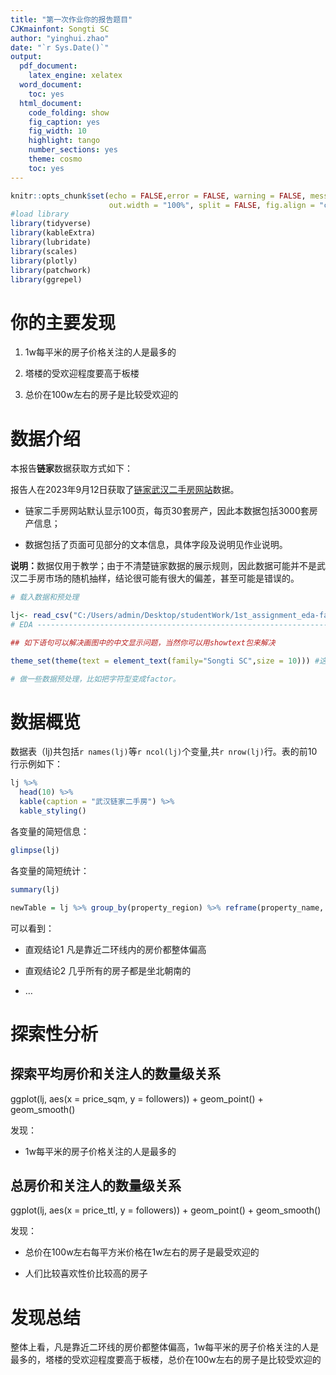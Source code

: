 ```yaml
---
title: "第一次作业你的报告题目"
CJKmainfont: Songti SC
author: "yinghui.zhao"
date: "`r Sys.Date()`"
output:
  pdf_document:
    latex_engine: xelatex
  word_document:
    toc: yes
  html_document:
    code_folding: show
    fig_caption: yes
    fig_width: 10
    highlight: tango
    number_sections: yes
    theme: cosmo
    toc: yes
---
```

```r
knitr::opts_chunk$set(echo = FALSE,error = FALSE, warning = FALSE, message = FALSE,
                      out.width = "100%", split = FALSE, fig.align = "center")
#load library
library(tidyverse)
library(kableExtra)
library(lubridate)
library(scales)
library(plotly)
library(patchwork)
library(ggrepel)
```

# 你的主要发现

1. 1w每平米的房子价格关注的人是最多的

2. 塔楼的受欢迎程度要高于板楼
  
3. 总价在100w左右的房子是比较受欢迎的
    

# 数据介绍

本报告**链家**数据获取方式如下：
    
报告人在2023年9月12日获取了[链家武汉二手房网站](https://wh.lianjia.com/ershoufang/)数据。
    
- 链家二手房网站默认显示100页，每页30套房产，因此本数据包括3000套房产信息；
    
- 数据包括了页面可见部分的文本信息，具体字段及说明见作业说明。

 **说明：**数据仅用于教学；由于不清楚链家数据的展示规则，因此数据可能并不是武汉二手房市场的随机抽样，结论很可能有很大的偏差，甚至可能是错误的。
    
```r
# 载入数据和预处理

lj<- read_csv("C:/Users/admin/Desktop/studentWork/1st_assignment_eda-fakeghost/data/2023-09-12_cleaned.csv")
# EDA ---------------------------------------------------------------------

## 如下语句可以解决画图中的中文显示问题，当然你可以用showtext包来解决

theme_set(theme(text = element_text(family="Songti SC",size = 10))) #这里family设置成你系统中的中文字体名。

# 做一些数据预处理，比如把字符型变成factor。

```

# 数据概览

数据表（lj)共包括`r names(lj)`等`r ncol(lj)`个变量,共`r nrow(lj)`行。表的前10行示例如下：

```r
lj %>% 
  head(10) %>%
  kable(caption = "武汉链家二手房") %>% 
  kable_styling()
```

各变量的简短信息：
```r
glimpse(lj)
```

各变量的简短统计：
```r
summary(lj)

newTable = lj %>% group_by(property_region) %>% reframe(property_name, property_region, property_style, building_area, followers, price_sqm) %>% arrange(desc(followers))
```

可以看到：

- 直观结论1 凡是靠近二环线内的房价都整体偏高

- 直观结论2 几乎所有的房子都是坐北朝南的

- ...

# 探索性分析

## 探索平均房价和关注人的数量级关系

ggplot(lj, aes(x = price_sqm, y = followers)) + geom_point() + geom_smooth()

发现：

- 1w每平米的房子价格关注的人是最多的


## 总房价和关注人的数量级关系

ggplot(lj, aes(x = price_ttl, y = followers)) + geom_point() + geom_smooth()


发现：

- 总价在100w左右每平方米价格在1w左右的房子是最受欢迎的

- 人们比较喜欢性价比较高的房子


# 发现总结

整体上看，凡是靠近二环线的房价都整体偏高，1w每平米的房子价格关注的人是最多的，塔楼的受欢迎程度要高于板楼，总价在100w左右的房子是比较受欢迎的



